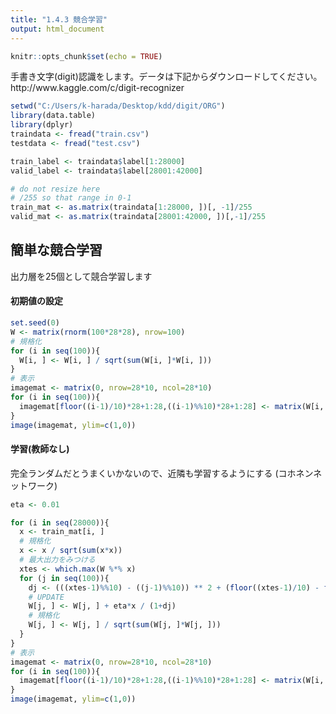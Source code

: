 ---
title: "1.4.3 競合学習"
output: html_document
---


```{r setup, include=FALSE}
knitr::opts_chunk$set(echo = TRUE)
```

手書き文字(digit)認識をします。データは下記からダウンロードしてください。  
http://www.kaggle.com/c/digit-recognizer

```{r}
setwd("C:/Users/k-harada/Desktop/kdd/digit/ORG")
library(data.table)
library(dplyr)
traindata <- fread("train.csv")
testdata <- fread("test.csv")

train_label <- traindata$label[1:28000]
valid_label <- traindata$label[28001:42000]

# do not resize here
# /255 so that range in 0-1
train_mat <- as.matrix(traindata[1:28000, ])[, -1]/255
valid_mat <- as.matrix(traindata[28001:42000, ])[,-1]/255
```


## 簡単な競合学習
出力層を25個として競合学習します

#### 初期値の設定
```{r}
set.seed(0)
W <- matrix(rnorm(100*28*28), nrow=100)
# 規格化
for (i in seq(100)){
  W[i, ] <- W[i, ] / sqrt(sum(W[i, ]*W[i, ]))
}
# 表示
imagemat <- matrix(0, nrow=28*10, ncol=28*10)
for (i in seq(100)){
  imagemat[floor((i-1)/10)*28+1:28,((i-1)%%10)*28+1:28] <- matrix(W[i, ], ncol=28)
}
image(imagemat, ylim=c(1,0))
```

#### 学習(教師なし)
完全ランダムだとうまくいかないので、近隣も学習するようにする
(コホネンネットワーク)

```{r}
eta <- 0.01

for (i in seq(28000)){
  x <- train_mat[i, ]
  # 規格化
  x <- x / sqrt(sum(x*x))
  # 最大出力をみつける
  xtes <- which.max(W %*% x)
  for (j in seq(100)){
    dj <- (((xtes-1)%%10) - ((j-1)%%10)) ** 2 + (floor((xtes-1)/10) - floor((j-1)/10)) ** 2
    # UPDATE
    W[j, ] <- W[j, ] + eta*x / (1+dj)
    # 規格化
    W[j, ] <- W[j, ] / sqrt(sum(W[j, ]*W[j, ]))
  }
}
# 表示
imagemat <- matrix(0, nrow=28*10, ncol=28*10)
for (i in seq(100)){
  imagemat[floor((i-1)/10)*28+1:28,((i-1)%%10)*28+1:28] <- matrix(W[i, ], ncol=28)
}
image(imagemat, ylim=c(1,0))
```

